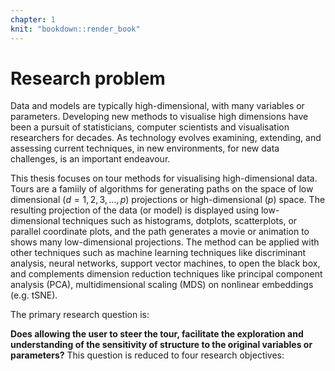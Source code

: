 ```yaml
---
chapter: 1
knit: "bookdown::render_book"
---
```


<!-- 
The big question:
1.) Does allowing the user to steer the tour facilitate exploration of the sensitivity of structure?
____
1a) Can the manual tour algorithm be implemented in an environment provided only animation technology?
-- for panel defense: why R; data science; people currently only looking at pca and mds, R and Python is the right place for it.
1b) what benefits to user controlled steering (UCS) Provide over current practice? (comparative study)
Guided vs guided + manual, PCA/MDS vs manual, random projections vs manual. 
-- lit: current multivariate literature. examples of stopping at PCA, MDS, t-SNE?
1c) How can we extend the manual tour to 3d? (chap 5 HCI) (exploratory design)
--c2 was the manip space of 2d, not true $d=3$.
1d) does 3d ucs provide benefits over ucs in 2d. (chap 4 Display Type -> chap6) (comparative study)
--for lit follow kim's chapter's refs
-->

# Research problem {#ch:intro}

Data and models are typically high-dimensional, with many variables or parameters. Developing new methods to visualise high dimensions have been a pursuit of statisticians, computer scientists and visualisation researchers for decades. As technology evolves examining, extending, and assessing current techniques, in new environments, for new data challenges, is an important endeavour.  

This thesis focuses on tour methods for visualising high-dimensional data. Tours are a famiily of algorithms for generating paths on the space of low dimensional ($d=1, 2, 3, ..., p$) projections  or high-dimensional ($p$) space. The resulting projection of the data (or model) is displayed using low-dimensional techniques such as histograms, dotplots, scatterplots, or parallel coordinate plots, and the path generates a movie or animation to shows many low-dimensional projections. The method can be applied with other techniques such as machine learning techniques like discriminant analysis, neural networks, support vector machines, to open the black box, and complements dimension reduction techniques like principal component analysis (PCA), multidimensional scaling (MDS) on nonlinear embeddings (e.g. tSNE). 

<!--In the chapters below we will be discussing touring, a sequence of orthogonal linear projections viewed as an animation while the basis varies, changing the orientation and hence the projection. Traditionally techniques such as principal component analysis and linear discriminant analysis (PCA and LDA respectively) use the same orthogonal projection, but only for a single frame and variation out side of 2 or 3 linear components because a casually. More recently non-linear techniques such as multi-dimensional scaling (MDS), and t-distributed stochastic nearest neighbor embedding (t-SNE) are astounding for classification but lose inter-operability back to the original variables and can suffer from overfitting. Touring offers inter-operability, and preserved information held with the projections by viewing many orientations over time, making touring a front-running technique for the exploratory data analysis of numeric multivariate data spaces.

The chapter \ref{ch:lit_review}, is a literature review focusing on the tour methodology and taxonomy before breaking into sections focusing each reasearch quiestion respenctively. For the touring section I expound upon touring and discuss the history, before discussing tour path generation, and display geometrics that are intrinsically linked to the dimension of the embedding. A list of past touring software implementations is also listed.
-->

The primary research question is:

**Does allowing the user to steer the tour, facilitate the exploration and understanding of the sensitivity of structure to the original variables or parameters?** This question is reduced to four research objectives:

\begin{itemize}
\item[A] **Can user controlled steering (UCS) be utlized in an environment providing only animation?**
\item[B] **How do we etend UCS to 3D?**
\item[C] **What benefits does UCS provide over current common practice, such as PCA, MDS, tSNE? **
\item[D] **Does UCS with 3D displays provide perception benefits over 2D displays?**
\end{itemize}

<!--
The primary question I am expoloring is:
TODO:

Aim 1 of my thesis is to extend upon the R touring package, *tourr*, by adding manual tours, extending to recent graphic and animation packages, implement to look at function sections. Chapter \ref{ch:spinifex}, *spinifex*, discusses the implementing manual tours in R and the associated R package, *spinifex*, and also extends display the packages *plotly* and *gganimate*. We are in the process of editing the associated paper which will be submitted to the R Journal for publication shortly. Function sectioning will come later in conjunction with the work in chapter \ref{ch:hci}. 

Aim 2 is to measure the perception of high dimension data embeddings across display type. 
Chapter \ref{ch:dimensionality}, experimental study of tours across display type, divulges on the experimental design that studies across the display devices: standard 2d monitors, head-tracked 3d displayed on a zSpace, and head-mounted virtual reality goggles. The *spinifex* package will be called from Unity (via C#), which will then render the data projections from the same interface across display types.

Chapter \ref{ch:hci}, human-computer interaction of high dimension data and functions, extends the previous work, creating an immersive virtual space for exploratory data analysis of projections of high dimensional data and function spaces.

Finally, chapter \ref{ch:timeline} lays out the prospective timeline for the remainder of my PhD research.

-->

<!-- Finally, Chapter 6 provides some concluding remarks, discussion, ideas for future research, and so on. Appendixes can contain additional material that don't fit into any chapters, but that you want to put on record. For example, additional tables, output, etc. -->
